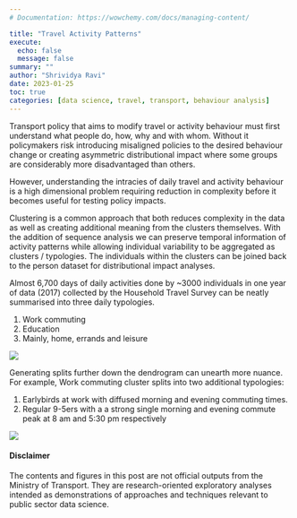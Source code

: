 ```yaml
---
# Documentation: https://wowchemy.com/docs/managing-content/

title: "Travel Activity Patterns"
execute:
  echo: false
  message: false
summary: ""
author: "Shrividya Ravi"
date: 2023-01-25
toc: true
categories: [data science, travel, transport, behaviour analysis]
---
```


Transport policy that aims to modify travel or activity behaviour must first understand what people do, how, why and with whom. Without it policymakers risk introducing misaligned policies to the desired behaviour change or creating asymmetric distributional impact where some groups are considerably more disadvantaged than others. 

However, understanding the intracies of daily travel and activity behaviour is a high dimensional problem requiring reduction in complexity before it becomes useful for testing policy impacts. 

Clustering is a common approach that both reduces complexity in the data as well as creating additional meaning from the clusters themselves. With the addition of sequence analysis we can preserve temporal information of activity patterns while allowing individual variability to be aggregated as clusters / typologies. The individuals within the clusters can be joined back to the person dataset for distributional impact analyses. 

Almost 6,700 days of daily activities done by ~3000 individuals in one year of data (2017) collected by the Household Travel Survey can be neatly summarised into three daily typologies.

1.  Work commuting
2.  Education
3.  Mainly, home, errands and leisure

![](three-typologies.png)

Generating splits further down the dendrogram can unearth more nuance. For example, Work commuting cluster splits into two additional typologies: 

1. Earlybirds at work with diffused morning and evening commuting times. 
2. Regular 9-5ers with a a strong single morning and evening commute peak at 8 am and 5:30 pm respectively

![](work-cluster-split.png)


#### Disclaimer
The contents and figures in this post are not official outputs from the Ministry of Transport. They are research-oriented exploratory analyses intended as demonstrations of approaches and techniques relevant to public sector data science. 
